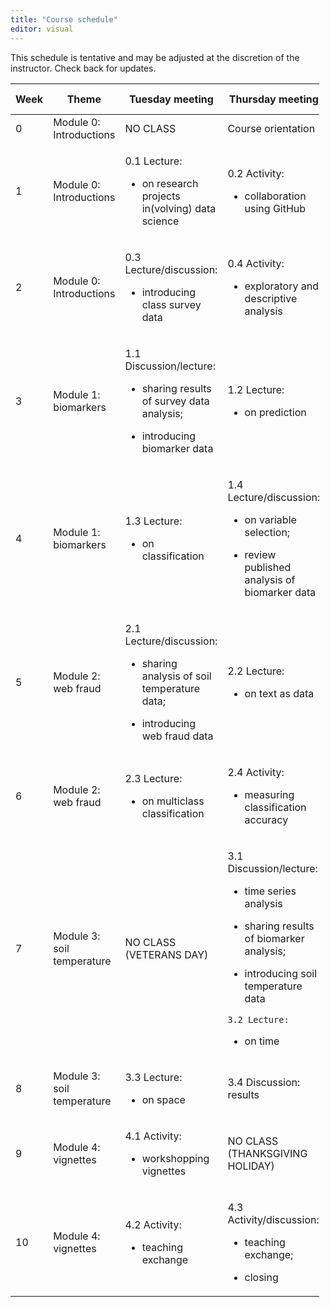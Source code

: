 ```yaml
---
title: "Course schedule"
editor: visual
---
```


This schedule is tentative and may be adjusted at the discretion of the instructor. Check back for updates.

+------------+----------------------------+---------------------------------------------------+-------------------------------------------------+----------------------------------+
| Week       | Theme                      | Tuesday meeting                                   | Thursday meeting                                | Section meeting                  |
+============+============================+===================================================+=================================================+==================================+
| 0          | Module 0: Introductions    | NO CLASS                                          | Course orientation                              | NO LAB                           |
+------------+----------------------------+---------------------------------------------------+-------------------------------------------------+----------------------------------+
| 1          | Module 0: Introductions    | 0.1 Lecture:                                      | 0.2 Activity:                                   | Software and technology overview |
|            |                            |                                                   |                                                 |                                  |
|            |                            | -   on research projects in(volving) data science | -   collaboration using GitHub                  |                                  |
+------------+----------------------------+---------------------------------------------------+-------------------------------------------------+----------------------------------+
| 2          | Module 0: Introductions    | 0.3 Lecture/discussion:                           | 0.4 Activity:                                   | tidyverse                        |
|            |                            |                                                   |                                                 |                                  |
|            |                            | -   introducing class survey data                 | -   exploratory and descriptive analysis        |                                  |
+------------+----------------------------+---------------------------------------------------+-------------------------------------------------+----------------------------------+
| 3          | Module 1: biomarkers       | 1.1 Discussion/lecture:                           | 1.2 Lecture:                                    | tidymodels                       |
|            |                            |                                                   |                                                 |                                  |
|            |                            | -   sharing results of survey data analysis;      | -   on prediction                               |                                  |
|            |                            |                                                   |                                                 |                                  |
|            |                            | -   introducing biomarker data                    |                                                 |                                  |
+------------+----------------------------+---------------------------------------------------+-------------------------------------------------+----------------------------------+
| 4          | Module 1: biomarkers       | 1.3 Lecture:                                      | 1.4 Lecture/discussion:                         | classification                   |
|            |                            |                                                   |                                                 |                                  |
|            |                            | -   on classification                             | -   on variable selection;                      |                                  |
|            |                            |                                                   |                                                 |                                  |
|            |                            |                                                   | -   review published analysis of biomarker data |                                  |
+------------+----------------------------+---------------------------------------------------+-------------------------------------------------+----------------------------------+
| 5          | Module 2: web fraud        | 2.1 Lecture/discussion:                           | 2.2 Lecture:                                    | text processing                  |
|            |                            |                                                   |                                                 |                                  |
|            |                            | -   sharing analysis of soil temperature data;    | -   on text as data                             |                                  |
|            |                            |                                                   |                                                 |                                  |
|            |                            | -   introducing web fraud data                    |                                                 |                                  |
+------------+----------------------------+---------------------------------------------------+-------------------------------------------------+----------------------------------+
| 6          | Module 2: web fraud        | 2.3 Lecture:                                      | 2.4 Activity:                                   | keras                            |
|            |                            |                                                   |                                                 |                                  |
|            |                            | -   on multiclass classification                  | -   measuring classification accuracy           |                                  |
+------------+----------------------------+---------------------------------------------------+-------------------------------------------------+----------------------------------+
| 7          | Module 3: soil temperature | NO CLASS (VETERANS DAY)                           | 3.1 Discussion/lecture:                         |                                  |
|            |                            |                                                   |                                                 |                                  |
|            |                            |                                                   | -   time series analysis                        |                                  |
|            |                            |                                                   |                                                 |                                  |
|            |                            |                                                   | -   sharing results of biomarker analysis;      |                                  |
|            |                            |                                                   |                                                 |                                  |
|            |                            |                                                   | -   introducing soil temperature data           |                                  |
|            |                            |                                                   |                                                 |                                  |
|            |                            |                                                   | ```                                             |                                  |
|            |                            |                                                   | 3.2 Lecture:                                    |                                  |
|            |                            |                                                   | ```                                             |                                  |
|            |                            |                                                   |                                                 |                                  |
|            |                            |                                                   | -   on time                                     |                                  |
+------------+----------------------------+---------------------------------------------------+-------------------------------------------------+----------------------------------+
| 8          | Module 3: soil temperature | 3.3 Lecture:                                      | 3.4 Discussion: results                         | spatial analysis                 |
|            |                            |                                                   |                                                 |                                  |
|            |                            | -   on space                                      |                                                 |                                  |
+------------+----------------------------+---------------------------------------------------+-------------------------------------------------+----------------------------------+
| 9          | Module 4: vignettes        | 4.1 Activity:                                     | NO CLASS (THANKSGIVING HOLIDAY)                 | NO LAB                           |
|            |                            |                                                   |                                                 |                                  |
|            |                            | -   workshopping vignettes                        |                                                 |                                  |
+------------+----------------------------+---------------------------------------------------+-------------------------------------------------+----------------------------------+
| 10         | Module 4: vignettes        | 4.2 Activity:                                     | 4.3 Activity/discussion:                        | NO LAB                           |
|            |                            |                                                   |                                                 |                                  |
|            |                            | -   teaching exchange                             | -   teaching exchange;                          |                                  |
|            |                            |                                                   |                                                 |                                  |
|            |                            |                                                   | -   closing                                     |                                  |
+------------+----------------------------+---------------------------------------------------+-------------------------------------------------+----------------------------------+

### 
